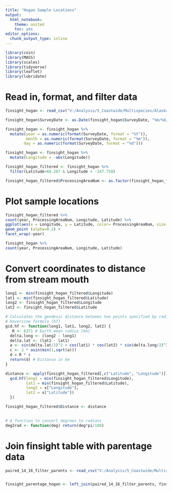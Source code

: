 ```yaml
---
title: "Hogan Sample Locations"
output:
  html_notebook:
    theme: united
    toc: yes
editor_options: 
  chunk_output_type: inline
---
```


 

```r
library(coin)
library(MASS)
library(scales)
library(tidyverse)
library(leaflet)
library(lubridate)
```

# Read in, format, and filter data

```r
finsight_hogan <- read_csv("V:/Analysis/5_Coastwide/Multispecies/Alaska Hatchery Research Program/PWS Pink/GitHub-PWS-Pink-Parentage/finsight_hogan.csv")

finsight_hogan$SurveyDate <- as.Date(finsight_hogan$SurveyDate, "%m/%d/%Y") 

finsight_hogan <- finsight_hogan %>%  
  mutate(year = as.numeric(format(SurveyDate, format = "%Y")),
         month = as.numeric(format(SurveyDate, format = "%m")),
        day = as.numeric(format(SurveyDate, format = "%d")))

finsight_hogan <- finsight_hogan %>% 
  mutate(Longitude = -abs(Longitude))

finsight_hogan_filtered <- finsight_hogan %>% 
  filter(Latitude>60.207 & Longitude < -147.758)

finsight_hogan_filtered$ProcessingAreaNum <- as.factor(finsight_hogan_filtered$ProcessingAreaNum)
```

# Plot sample locations

```r
finsight_hogan_filtered %>%
count(year, ProcessingAreaNum, Longitude, Latitude) %>%
ggplot(aes(x = Longitude, y = Latitude, color= ProcessingAreaNum, size = n)) +
geom_point (alpha=0.2) +
facet_wrap(~year)

finsight_hogan %>%
count(year, ProcessingAreaNum, Longitude, Latitude) 

```

# Convert coordinates to distance from stream mouth

```r

long1 <- min(finsight_hogan_filtered$Longitude)
lat1 <- min(finsight_hogan_filtered$Latitude)
long2 <- finsight_hogan_filtered$Longitude
lat2 <- finsight_hogan_filtered$Latitude

# Calculates the geodesic distance between two points specified by radian latitude/longitude using the
# Haversine formula (hf)
gcd.hf <- function(long1, lat1, long2, lat2) {
   R <- 6371 # Earth mean radius [km]
  delta.long <- (long2 - long1)
  delta.lat <- (lat2 - lat1)
  a <- sin(delta.lat/2)^2 + cos(lat1) * cos(lat2) * sin(delta.long/2)^2
  c <- 2 * asin(min(1,sqrt(a)))
  d = R * c
  return(d) # Distance in km
}

distance <- apply(finsight_hogan_filtered[,c("Latitude", "Longitude")], 1, function(x) {
  gcd.hf(long1 = min(finsight_hogan_filtered$Longitude), 
         lat1 = min(finsight_hogan_filtered$Latitude), 
         long2 = x["Longitude"], 
         lat2 = x["Latitude"])
  })

finsight_hogan_filtered$Distance <- distance
      

# A function to convert degrees to radians
deg2rad <- function(deg) return(deg*pi/180)

```

# Join finsight table with parentage data

```r
paired_14_16_filter_parents <- read_csv("V:/Analysis/5_Coastwide/Multispecies/Alaska Hatchery Research Program/PWS Pink/GitHub-PWS-Pink-Parentage/paired_14_16_filter_parents.csv")


finsight_parentage_hogan <- left_join(paired_14_16_filter_parents, finsight_hogan_filtered, by = c("DNA Tray Code" = "SampleTrayId" , "DNA Tray Well Code" = "SampleCell"))


```

